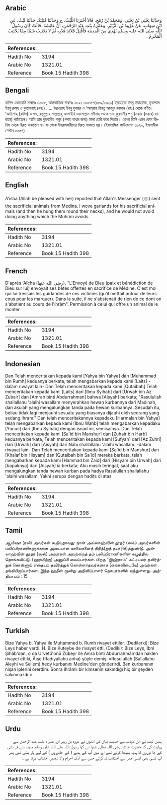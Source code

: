 ## Arabic


<div dir="rtl" lang="ar" style={{fontSize:'larger',backgroundColor:'#f8f9fa',padding:20}}>
وَحَدَّثَنَا يَحْيَى بْنُ يَحْيَى، وَمُحَمَّدُ بْنُ رُمْحٍ، قَالاَ أَخْبَرَنَا اللَّيْثُ، ح وَحَدَّثَنَا قُتَيْبَةُ، حَدَّثَنَا لَيْثٌ، عَنِ ابْنِ شِهَابٍ، عَنْ عُرْوَةَ بْنِ الزُّبَيْرِ، وَعَمْرَةَ بِنْتِ عَبْدِ الرَّحْمَنِ، أَنَّ عَائِشَةَ، قَالَتْ كَانَ رَسُولُ اللَّهِ صلى الله عليه وسلم يُهْدِي مِنَ الْمَدِينَةِ فَأَفْتِلُ قَلاَئِدَ هَدْيِهِ ثُمَّ لاَ يَجْتَنِبُ شَيْئًا مِمَّا يَجْتَنِبُ الْمُحْرِمُ ‏.‏
</div>
<div style={{backgroundColor:'#f8f9fa',padding:20, marginBottom: 10}}><table> <thead> <tr> <th>References:</th> <th></th> </tr> </thead> <tbody><tr><td>Hadith No</td><td>3194</td></tr><tr><td>Arabic No</td><td>1321.01</td></tr><tr><td>Reference</td><td>Book 15 Hadith 398</td></tr></tbody></table></div>

## Bengali


<div dir="ltr" lang="bn" style={{fontSize:'larger',backgroundColor:'#f8f9fa',padding:20}}>
হাদিস একাডেমি নাম্বারঃ ৩০৮৫, আন্তর্জাতিক নাম্বারঃ ১৩২১ ৩০৮৫-(৩৫৯/১৩২১) ইয়াহইয়া ইবনু ইয়াহইয়া, মুহাম্মাদ ইবনু রুম্‌হ ও কুতায়বাহ্ (রহঃ) ..... উরওয়াহ ইবনু যুবায়র ও 'আম্‌রাহ বিনতু আবদুর রহমান (রহঃ) থেকে বর্ণিত। ‘আয়িশাহ (রাযিঃ) বলেন, রসূলুল্লাহ সাল্লাল্লাহু আলাইহি ওয়াসাল্লাম মদীনাহ থেকে তার কুরবানীর পশু (মক্কার (মক্কার) হারামে) পাঠাতেন। আমি তার কুরবানীর পশুর (গলায় বাধার জন্য) মালা তৈরি করে দিতাম। এরপর তিনি এমন কোন জিনিস থেকে বিরত থাকতেন না- যা থেকে ইহরামধারীদের বিরত থাকতে হয়। (ইসলামিক ফাউন্ডেশন ৩০৬০, ইসলামীক সেন্টার ৩০৫৭)
</div>
<div style={{backgroundColor:'#f8f9fa',padding:20, marginBottom: 10}}><table> <thead> <tr> <th>References:</th> <th></th> </tr> </thead> <tbody><tr><td>Hadith No</td><td>3194</td></tr><tr><td>Arabic No</td><td>1321.01</td></tr><tr><td>Reference</td><td>Book 15 Hadith 398</td></tr></tbody></table></div>

## English


<div dir="ltr" lang="en" style={{fontSize:'larger',backgroundColor:'#f8f9fa',padding:20}}>
A'isha (Allah be pleased with her) reported that Allah's Messenger (ﷺ) sent the sacrificial animals from Medina. I wove garlands for his sacrificial animals (and then he hung them round their necks), and he would not avoid doing anything which the Muhrim avoids
</div>
<div style={{backgroundColor:'#f8f9fa',padding:20, marginBottom: 10}}><table> <thead> <tr> <th>References:</th> <th></th> </tr> </thead> <tbody><tr><td>Hadith No</td><td>3194</td></tr><tr><td>Arabic No</td><td>1321.01</td></tr><tr><td>Reference</td><td>Book 15 Hadith 398</td></tr></tbody></table></div>

## French


<div dir="ltr" lang="fr" style={{fontSize:'larger',backgroundColor:'#f8f9fa',padding:20}}>
D'après 'Aïcha (رضي الله عنها), "L'Envoyé de Dieu (paix et bénédiction de Dieu sur lui) envoyait ses bêtes offertes en sacrifice de Médine. C'est moi qui lui tressais les guirlandes de ces victimes (qu'il mettait autour de leurs cous pour les marquer). Dans la suite, il ne s'abstenait de rien de ce dont on s'abstient au cours de l'ihrâm". Permission à celui qui offre un animal de le monter
</div>
<div style={{backgroundColor:'#f8f9fa',padding:20, marginBottom: 10}}><table> <thead> <tr> <th>References:</th> <th></th> </tr> </thead> <tbody><tr><td>Hadith No</td><td>3194</td></tr><tr><td>Arabic No</td><td>1321.01</td></tr><tr><td>Reference</td><td>Book 15 Hadith 398</td></tr></tbody></table></div>

## Indonesian


<div dir="ltr" lang="id" style={{fontSize:'larger',backgroundColor:'#f8f9fa',padding:20}}>
Dan Telah menceritakan kepada kami [Yahya bin Yahya] dan [Muhammad bin Rumh] keduanya berkata, telah mengabarkan kepada kami [Laits] -dalam riwayat lain- Dan Telah menceritakan kepada kami [Qutaibah] Telah menceritakan kepada kami [Laits] dari [Ibnu Syihab] dari [Urwah bin Az Zubair] dan [Amrah binti Abdurrahman] bahwa [Aisyah] berkata; "Rasulullah shallallahu 'alaihi wasallam menyerahkan hewan kurbannya dari Madinah, dan akulah yang mengalungkan tanda pada hewan kurbannya. Sesudah itu, beliau tidak lagi menjauhi sesuatu yang biasanya dijauhi oleh seorang yang sedang Ihram." Dan telah menceritakannya kepadaku [Harmalah bin Yahya] telah mengabarkan kepada kami [Ibnu Wahb] telah mengabarkan kepadaku [Yunus] dari [Ibnu Syihab] dengan isnad ini, semisalnya. Dan Telah menceritakan kepada kami [Sa'id bin Manshur] dan [Zuhair bin Harb] keduanya berkata, Telah menceritakan kepada kami [Sufyan] dari [Az Zuhri] dari [Urwah] dari [Aisyah] dari Nabi shallallahu 'alaihi wasallam. -dalam riwayat lain- Dan Telah menceritakan kepada kami [Sa'id bin Manshur] dan [Khalaf bin Hisyam] dan [Qutaibah bin Sa'id] mereka berkata, telah mengabarkan kepada kami [Hammad bin Zaid] dari [Hisyam bin Urwah] dari [bapaknya] dari [Aisyah] ia berkata; Aku masih teringat, saat aku mengalungkan tanda hewan kurban pada hadya Rasulullah shallallahu 'alaihi wasallam. Yakni serupa dengan hadits di atas
</div>
<div style={{backgroundColor:'#f8f9fa',padding:20, marginBottom: 10}}><table> <thead> <tr> <th>References:</th> <th></th> </tr> </thead> <tbody><tr><td>Hadith No</td><td>3194</td></tr><tr><td>Arabic No</td><td>1321.01</td></tr><tr><td>Reference</td><td>Book 15 Hadith 398</td></tr></tbody></table></div>

## Tamil


<div dir="ltr" lang="ta" style={{fontSize:'larger',backgroundColor:'#f8f9fa',padding:20}}>
ஆயிஷா (ரலி) அவர்கள் கூறியதாவது: நான் அல்லாஹ்வின் தூதர் (ஸல்) அவர்களின் பலிப்பிராணிகளுக்கான அடையாள மாலைகளைத் திரித்(துத் தயாரித்)ததுண்டு. அல்லாஹ்வின் தூதர் (ஸல்) அவர்கள் அவற்றைத் தம் பலிப்பிராணிகளின் கழுத்தில் தொங்கவிட்டு, (ஹரமிற்கு) அனுப்பி வைப்பார்கள். பிறகு "இஹ்ராம்" கட்டியவர் தவிர்த்துக் கொள்ளும் எதையும் தவிர்த்துக் கொள்ளாதவர்களாக (எங்களிடையே) அவர்கள் தங்கியிருப்பார்கள். இந்த ஹதீஸ் மூன்று அறிவிப்பாளர் தொடர்களில் வந்துள்ளது. அத்தியாயம் : 15
</div>
<div style={{backgroundColor:'#f8f9fa',padding:20, marginBottom: 10}}><table> <thead> <tr> <th>References:</th> <th></th> </tr> </thead> <tbody><tr><td>Hadith No</td><td>3194</td></tr><tr><td>Arabic No</td><td>1321.01</td></tr><tr><td>Reference</td><td>Book 15 Hadith 398</td></tr></tbody></table></div>

## Turkish


<div dir="ltr" lang="tr" style={{fontSize:'larger',backgroundColor:'#f8f9fa',padding:20}}>
Bize Yahya b. Yahya ile Muhammed b. Rumh rivayet ettiler. (Dedilerki): Bize Leys haber verdi. H. Bize Kuteybe de rivayet etti. (Dediki): Bize Leys, İbni Şihâb'dan, o da Urvetü'bnü Zübeyr ile Amra binti Abdurrahmân'dan naklen rivayet ettiki, Âişe (Radiyallahu anha) şöyle demiş: «Resulullah (Sallallahu Aleyhi ve Sellem) hedy kurbanını Medine'den gönderirdi. Ben kurbanının nişan iplerini örerdim. Sonra ihrâmlı bir kimsenin sakındığı hiç bir şeyden sakınmazdı.»
</div>
<div style={{backgroundColor:'#f8f9fa',padding:20, marginBottom: 10}}><table> <thead> <tr> <th>References:</th> <th></th> </tr> </thead> <tbody><tr><td>Hadith No</td><td>3194</td></tr><tr><td>Arabic No</td><td>1321.01</td></tr><tr><td>Reference</td><td>Book 15 Hadith 398</td></tr></tbody></table></div>

## Urdu


<div dir="rtl" lang="ur" style={{fontSize:'larger',backgroundColor:'#f8f9fa',padding:20}}>
ہمیں لیث نے ابن شہاب سے حدیث بیان کی انھوں نے عروہ بن زبیر اور عمر ہ بنت عبد الرحمٰن سے روایت کی کہ حضرت عائشہ رضی اللہ تعالیٰ عنہا نے کہا رسول اللہ صلی اللہ علیہ وسلم مدینہ سے قر بانی کے جا نوروں کا ہدیہ بھیجا کرتے تھے اور میں آپ کے ہدیے ( کے جانوروں ) کے لیے ہار بٹتی تھی پھر آپ کسی بھی ایسی چیز سے اجتناب نہ کرتے جس سے ایک احرام والا شخص اجتناب کرتا ہے ۔
</div>
<div style={{backgroundColor:'#f8f9fa',padding:20, marginBottom: 10}}><table> <thead> <tr> <th>References:</th> <th></th> </tr> </thead> <tbody><tr><td>Hadith No</td><td>3194</td></tr><tr><td>Arabic No</td><td>1321.01</td></tr><tr><td>Reference</td><td>Book 15 Hadith 398</td></tr></tbody></table></div>
